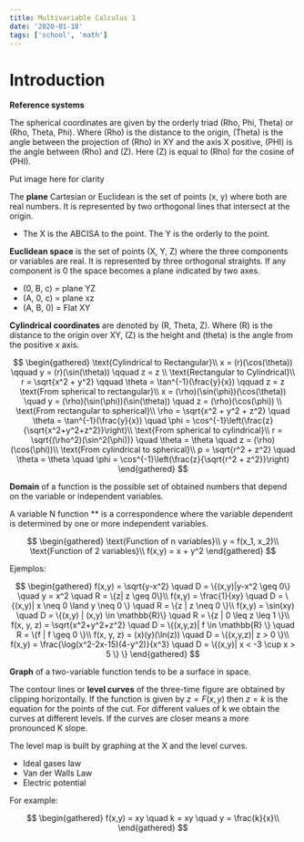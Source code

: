 ```yaml
---
title: Multivariable Calculus 1
date: '2020-01-18'
tags: ['school', 'math']
---
```


# Introduction

**Reference systems**

The spherical coordinates are given by the orderly triad (Rho, Phi, Theta) or (Rho, Theta, Phi). Where (Rho) is the distance to the origin, (Theta) is the angle between the projection of (Rho) in XY and the axis X positive, (PHI) is the angle between (Rho) and (Z). Here (Z) is equal to (Rho) for the cosine of (PHI).

Put image here for clarity

The **plane** Cartesian or Euclidean is the set of points (x, y) where both are real numbers. It is represented by two orthogonal lines that intersect at the origin.

- The X is the ABCISA to the point. The Y is the orderly to the point.

**Euclidean space** is the set of points (X, Y, Z) where the three components or variables are real. It is represented by three orthogonal straights. If any component is 0 the space becomes a plane indicated by two axes.

- (0, B, c) = plane YZ
- (A, 0, c) = plane xz
- (A, B, 0) = Flat XY

**Cylindrical coordinates** are denoted by (R, Theta, Z). Where (R) is the distance to the origin over XY, (Z) is the height and (theta) is the angle from the positive x axis.

$$
\begin{gathered}
	\text{Cylindrical to Rectangular}\\
	x = (r)(\cos(\theta)) \qquad y = (r)(\sin(\theta)) \qquad z = z \\
	\text{Rectangular to Cylindrical}\\
	r = \sqrt{x^2 + y^2} \qquad \theta = \tan^{-1}(\frac{y}{x}) \qquad z = z
	\text{From spherical to rectangular}\\
	x = (\rho)(\sin(\phi))(\cos(\theta)) \quad y = (\rho)(\sin(\phi))(\sin(\theta)) \quad z = (\rho)(\cos(\phi)) \\
	\text{From rectangular to spherical}\\
	\rho = \sqrt{x^2 + y^2 + z^2} \quad \theta = \tan^{-1}(\frac{y}{x}) \quad \phi = \cos^{-1}\left(\frac{z}{\sqrt{x^2+y^2+z^2}}\right)\\
	\text{From spherical to cylindrical}\\
	r = \sqrt{(\rho^2)(\sin^2(\phi))} \quad \theta = \theta \quad z = (\rho)(\cos(\phi))\\
	\text{From cylindrical to spherical}\\
	p = \sqrt{r^2 + z^2} \quad \theta = \theta \quad \phi = \cos^{-1}\left(\frac{z}{\sqrt{r^2 + z^2}}\right)
\end{gathered}
$$

**Domain** of a function is the possible set of obtained numbers that depend on the variable or independent variables.

A variable N function ** is a correspondence where the variable dependent is determined by one or more independent variables.

$$
\begin{gathered}
	\text{Function of n variables}\\
	y = f(x_1, x_2)\\
	\text{Function of 2 variables}\\
	f(x,y) = x + y^2
\end{gathered}
$$

Ejemplos:

$$
\begin{gathered}
	f(x,y) = \sqrt{y-x^2} \quad D = \{(x,y)|y-x^2 \geq 0\} \quad y = x^2 \quad R = \{z| z \geq 0\}\\
	f(x,y) = \frac{1}{xy} \quad D = \{(x,y)| x \neq 0 \land y \neq 0 \} \quad R = \{z | z \neq 0 \}\\
	f(x,y) = \sin(xy) \quad D = \{(x,y) | (x,y) \in \mathbb{R}\} \quad R = \{z | 0 \leq z \leq 1 \}\\
	f(x, y, z) = \sqrt{x^2+y^2+z^2} \quad D = \{(x,y,z)| f \in \mathbb{R} \} \quad R = \{f | f \geq 0 \}\\
	f(x, y, z) = (x)(y)(\ln(z)) \quad D = \{(x,y,z)| z > 0 \}\\
	f(x,y) = \frac{\log(x^2-2x-15)(4-y^2)}{x^3} \quad D = \{(x,y)| x < -3 \cup x > 5 \} \}
\end{gathered}
$$

**Graph** of a two-variable function tends to be a surface in space.

The contour lines or **level curves** of the three-time figure are obtained by clipping horizontally. If the function is given by $z = F(x,y)$ then $z = k$ is the equation for the points of the cut. For different values of k we obtain the curves at different levels. If the curves are closer means a more pronounced K slope.

The level map is built by graphing at the X and the level curves. 

- Ideal gases law
- Van der Walls Law
- Electric potential

For example:

$$
\begin{gathered}
	f(x,y) = xy \quad k = xy \quad y = \frac{k}{x}\\
\end{gathered}
$$